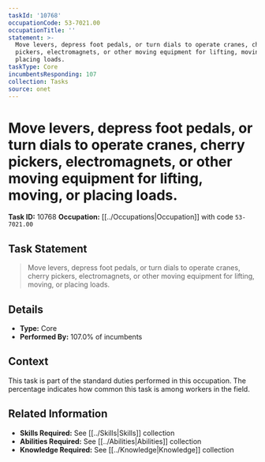 ```yaml
---
taskId: '10768'
occupationCode: 53-7021.00
occupationTitle: ''
statement: >-
  Move levers, depress foot pedals, or turn dials to operate cranes, cherry
  pickers, electromagnets, or other moving equipment for lifting, moving, or
  placing loads.
taskType: Core
incumbentsResponding: 107
collection: Tasks
source: onet
---
```

# Move levers, depress foot pedals, or turn dials to operate cranes, cherry pickers, electromagnets, or other moving equipment for lifting, moving, or placing loads.

**Task ID:** 10768
**Occupation:** [[../Occupations|Occupation]] with code `53-7021.00`

## Task Statement

> Move levers, depress foot pedals, or turn dials to operate cranes, cherry pickers, electromagnets, or other moving equipment for lifting, moving, or placing loads.

## Details

- **Type:** Core
- **Performed By:** 107.0% of incumbents

## Context

This task is part of the standard duties performed in this occupation. The percentage indicates how common this task is among workers in the field.

## Related Information

- **Skills Required:** See [[../Skills|Skills]] collection
- **Abilities Required:** See [[../Abilities|Abilities]] collection
- **Knowledge Required:** See [[../Knowledge|Knowledge]] collection
